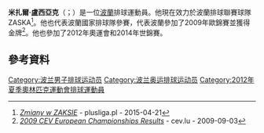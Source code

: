 '''米扎爾·盧西亞克'''（{{lang-pl|Michał Ruciak}}；{{bd|1993年|8月22日}}）是一位[[波蘭|波蘭]]排球運動員。他現在效力於波蘭排球聯賽球隊ZASKA<ref>[http://www.plusliga.pl/news/id/11128 ''Zmiany w ZAKSIE''] {{Wayback|url=http://www.plusliga.pl/news/id/11128 |date=20190203085252 }} - plusliga.pl - 2015-04-21</ref>。他也代表波蘭國家排球隊參賽，代表波蘭參加了2009年歐錦賽並獲得金牌<ref>[http://www.cev.lu/Competition-Area/CompetitionMatches.aspx?ID=387 ''2009 CEV European Championships Results''] {{Wayback|url=http://www.cev.lu/Competition-Area/CompetitionMatches.aspx?ID=387 |date=20150923222049 }} - cev.lu - 2009-09-03</ref>。他也參加了2012年奧運會和2014年世錦賽。

==參考資料==
{{Reflist}}
{{DEFAULTSORT:Ruciak, Michał}}
[[Category:波兰男子排球运动员|Category:波兰男子排球运动员]]
[[Category:波兰奥运排球运动员|Category:波兰奥运排球运动员]]
[[Category:2012年夏季奧林匹克運動會排球運動員|Category:2012年夏季奧林匹克運動會排球運動員]]